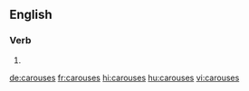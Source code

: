 ==English==

===Verb===
{{head|en|verb form}}

# {{en-third-person singular of|carouse}}

[[de:carouses]]
[[fr:carouses]]
[[hi:carouses]]
[[hu:carouses]]
[[vi:carouses]]